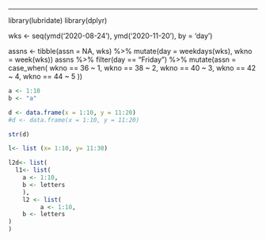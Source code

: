 ---
library(lubridate)
library(dplyr)

wks <- seq(ymd('2020-08-24'), ymd('2020-11-20'), by = 'day')

assns <- tibble(assn = NA, wks) %>% 
  mutate(day = weekdays(wks), wkno = week(wks))
assns %>% filter(day == "Friday") %>% 
  mutate(assn = case_when(
  wkno == 36 ~ 1, 
  wkno == 38 ~ 2,
  wkno == 40 ~ 3,
  wkno == 42 ~ 4,
  wkno == 44 ~ 5
))

```r
a <- 1:10
b <- "a"

d <- data.frame(x = 1:10, y = 11:20)
#d <- data.frame(x = 1:10, y = 11:20)

str(d)

l<- list (x= 1:10, y= 11:30)

l2d<- list(
  l1<- list(
    a <- 1:10,
    b <- letters
    ),
    l2 <- list(
         a <- 1:10,
    b <- letters 
)
)


```

